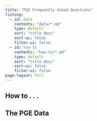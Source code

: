 ```yaml
---
title: "PGE Frequently Asked Questions"
listing:
  - id: data
    contents: "data/*.md"
    type: default
    sort: "title desc"
    sort-ui: false
    filter-ui: false
  - id: how-to
    contents: "how-to/*.md"
    type: default
    sort: "title desc"
    sort-ui: false
    filter-ui: false
page-layout: full
---
```


<!-- listing: -->
<!--   contents: posts -->
<!--   sort: "date desc" -->
<!--   type: default -->
<!--   categories: true -->
<!--   feed: true -->

## How to . . .

:::{#how-to}
:::

## The PGE Data

:::{#data}
:::
